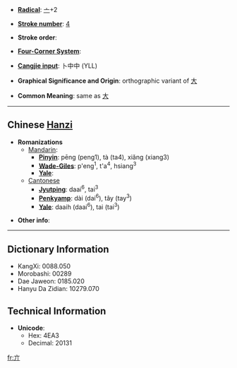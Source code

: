 * '''[[Wiktionary:Chinese radical index|Radical]]''': [[Wiktionary:Chinese radical index 亠|亠]]+2

* '''[[Wiktionary:Chinese total strokes index|Stroke number]]''': [[Wiktionary:Chinese total strokes index 4|4]]

* '''Stroke order''': 

* '''[[Wiktionary:Chinese four corner index|Four-Corner System]]''': 

* '''[[Wiktionary:Chinese Cangjie index|Cangjie input]]''': 卜中中 (YLL)

* '''Graphical Significance and Origin''': orthographic variant of [[大]]

* '''Common Meaning''': same as [[大]]

----

== Chinese [[Hanzi]] ==

* '''Romanizations'''
** [[Mandarin]]:
*** '''[[Pinyin]]''': pēng (peng1), tà (ta4), xiǎng (xiang3)
*** '''[[Wade-Giles]]''': p'eng<sup>1</sup>, t'a<sup>4</sup>, hsiang<sup>3</sup>
*** '''[[Yale]]''': 
**[[Cantonese]]
***'''[[Jyutping]]''': daai<sup>6</sup>, tai<sup>3</sup>
***'''[[Penkyamp]]''': dài (dai<sup>6</sup>), tây (tay<sup>3</sup>)
***'''[[Yale]]''': daaih (daai<sup>6</sup>), tai (tai<sup>3</sup>)

* '''Other info''': 

----

== Dictionary Information ==

* KangXi: 0088.050
* Morobashi: 00289
* Dae Jaweon: 0185.020
* Hanyu Da Zidian: 10279.070

== Technical Information ==

* '''Unicode''':
** Hex: 4EA3
** Decimal: 20131

[[fr:亣]]